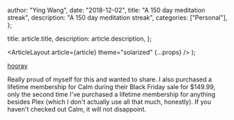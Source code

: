 
  author: "Ying Wang",
  date: "2018-12-02",
  title: "A 150 day meditation streak",
  description: "A 150 day meditation streak",
  categories: ["Personal"],
};

  title: article.title,
  description: article.description,
};

  <ArticleLayout article={article} theme="solarized" {...props} />
);

[hooray](/img/posts/2018/12/02/150_day_streak_1.jpg)

Really proud of myself for this and wanted to share. I also purchased a lifetime
membership for Calm during their Black Friday sale for $149.99, only the second
time I've purchased a lifetime membership for anything besides Plex (which I
don't actually use all that much, honestly). If you haven't checked out Calm, it
will not disappoint.
